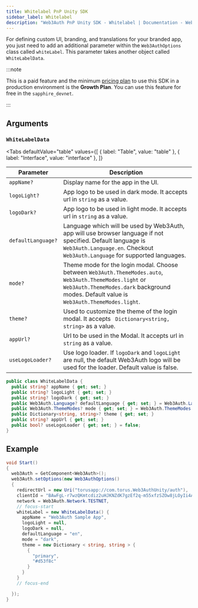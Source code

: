 ```yaml
---
title: Whitelabel PnP Unity SDK
sidebar_label: Whitelabel
description: "Web3Auth PnP Unity SDK - Whitelabel | Documentation - Web3Auth"
---
```



For defining custom UI, branding, and translations for your branded app, you just need to add an
additional parameter within the `Web3AuthOptions` class called `whiteLabel`. This parameter takes
another object called `WhiteLabelData`.

:::note

This is a paid feature and the minimum [pricing plan](https://web3auth.io/pricing.html) to use this
SDK in a production environment is the **Growth Plan**. You can use this feature for free in the
`sapphire_devnet`.

:::

## Arguments

### `WhiteLabelData`

<Tabs
  defaultValue="table"
  values={[
    { label: "Table", value: "table" },
    { label: "Interface", value: "interface" },
  ]}
>

<TabItem value="table">

| Parameter          | Description                                                                                                                                                                                          |
| ------------------ | ---------------------------------------------------------------------------------------------------------------------------------------------------------------------------------------------------- |
| `appName?`         | Display name for the app in the UI.                                                                                                                                                                  |
| `logoLight?`       | App logo to be used in dark mode. It accepts url in `string` as a value.                                                                                                                             |
| `logoDark?`        | App logo to be used in light mode. It accepts url in `string` as a value.                                                                                                                            |
| `defaultLanguage?` | Language which will be used by Web3Auth, app will use browser language if not specified. Default language is `Web3Auth.Language.en`. Checkout `Web3Auth.Language` for supported languages.           |
| `mode?`            | Theme mode for the login modal. Choose between `Web3Auth.ThemeModes.auto`, `Web3Auth.ThemeModes.light` or `Web3Auth.ThemeModes.dark` background modes. Default value is `Web3Auth.ThemeModes.light`. |
| `theme?`           | Used to customize the theme of the login modal. It accepts ` Dictionary<string, string>` as a value.                                                                                                 |
| `appUrl?`          | Url to be used in the Modal. It accepts url in `string` as a value.                                                                                                                                  |
| `useLogoLoader?`   | Use logo loader. If `logoDark` and `logoLight` are null, the default Web3Auth logo will be used for the loader. Default value is false.                                                              |

</TabItem>

<TabItem value="interface">

```cs
public class WhiteLabelData {
  public string? appName { get; set; }
  public string? logoLight { get; set; }
  public string? logoDark { get; set; }
  public Web3Auth.Language? defaultLanguage { get; set; } = Web3Auth.Language.en;
  public Web3Auth.ThemeModes? mode { get; set; } = Web3Auth.ThemeModes.light;
  public Dictionary<string, string>? theme { get; set; }
  public string? appUrl { get; set; }
  public bool? useLogoLoader { get; set; } = false;
}
```

</TabItem>
</Tabs>

<WhiteLabelShowcase />

## Example

```cs
void Start()
{
  web3Auth = GetComponent<Web3Auth>();
  web3Auth.setOptions(new Web3AuthOptions()
  {
    redirectUrl = new Uri("torusapp://com.torus.Web3AuthUnity/auth"),
    clientId = "BAwFgL-r7wzQKmtcdiz2uHJKNZdK7gzEf2q-m55xfzSZOw8jLOyIi4AVvvzaEQO5nv2dFLEmf9LBkF8kaq3aErg",
    network = Web3Auth.Network.TESTNET,
    // focus-start
    whiteLabel = new WhiteLabelData() {
      appName = "Web3Auth Sample App",
      logoLight = null,
      logoDark = null,
      defaultLanguage = "en",
      mode = "dark",
      theme = new Dictionary < string, string > {
        {
          "primary",
          "#d53f8c"
        }
      }
    }
    // focus-end

  });
}
```
